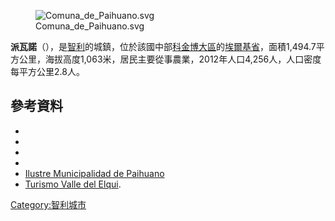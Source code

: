 [[Image:Comuna_de_Paihuano.svg|right]]

{{Coord|30|1|S|70|32|W|display=title}}

'''派瓦諾'''（{{lang-es|Paihuano}}），是[[智利|智利]]的城鎮，位於該國中部[[科金博大區|科金博大區]]的[[埃爾基省|埃爾基省]]，面積1,494.7平方公里，海拔高度1,063米，居民主要從事農業，2012年人口4,256人，人口密度每平方公里2.8人。

==參考資料==
*{{Cite web |url= http://www.ine.cl/canales/chile_estadistico/censos_poblacion_vivienda/censo_pobl_vivi.php |title= National Statistics Institute |accessdate= 4 November 2010 |language= es |archive-date= 2019-01-06 |archive-url= https://web.archive.org/web/20190106234357/http://www.ine.cl/404.html?aspxerrorpath=%2Fcanales%2Fchile_estadistico%2Fcensos_poblacion_vivienda%2Fcenso_pobl_vivi.php |dead-url= no }}
*{{cite web|url=http://www.world-time-zones.org/zones/chile-time.htm |accessdate=2010-07-29 |title=Chile Time |publisher=WorldTimeZones.org |deadurl=yes |archiveurl=https://web.archive.org/web/20100713071639/http://www.world-time-zones.org/zones/chile-time.htm |archivedate=2010-07-13 }}
*{{cite web|url=http://www.world-time-zones.org/zones/chile-summer-time.htm |accessdate=2010-07-29 |title=Chile Summer Time |publisher=WorldTimeZones.org |deadurl=yes |archiveurl=https://web.archive.org/web/20070911130451/http://www.world-time-zones.org/zones/chile-summer-time.htm |archivedate=2007-09-11 }}
*{{URL|http://www.municipalidaddepaihuano.cl/}}
* [https://web.archive.org/web/20120407214202/http://www.paihuano.com/ Ilustre Municipalidad de Paihuano]
* [https://web.archive.org/web/20100728022240/http://www.turismovalledelelqui.cl/ Turismo Valle del Elqui].

{{Chile-geo-stub}}
[[Category:智利城市|Category:智利城市]]